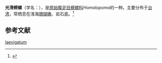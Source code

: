 {{Speciesbox
 | taxon = Homalopoma laevigatum
 | authority = (Sowerby, 1914)
}}
'''光滑蝾螺'''（学名：''{{lang|la|Homalopoma laevigatum}}''），是[[原始腹足目|原始腹足目]][[蝾螺科|蝾螺科]]''Homalopoma''的一种。主要分布于[[台湾|台湾]]，常栖息在浅海[[珊瑚礁|珊瑚礁]]、岩石底。<ref>{{cite web|url=http://shell.sinica.edu.tw/chinese/shellbase_detail.php?science_no=177|title=国际贝库：光滑蝾螺|publisher=台湾贝类资料库|accessdate=2009-08-11|archive-date=2016-03-04|archive-url=https://web.archive.org/web/20160304125800/http://shell.sinica.edu.tw/chinese/shellbase_detail.php?science_no=177|dead-url=no}}</ref>

== 参考文献 ==
{{reflist}}
{{Taxonbar|from=Q10890587}}

[[Category:平厴螺屬|laevigatum]]